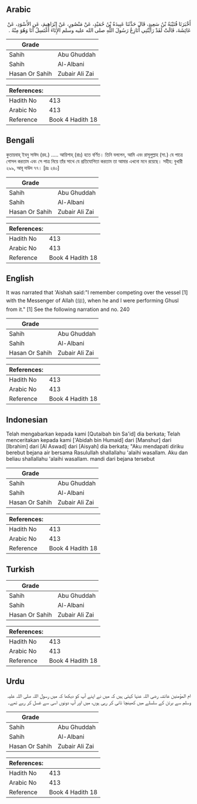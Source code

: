 ## Arabic


<div dir="rtl" lang="ar" style={{fontSize:'larger',backgroundColor:'#f8f9fa',padding:20}}>
أَخْبَرَنَا قُتَيْبَةُ بْنُ سَعِيدٍ، قَالَ حَدَّثَنَا عَبِيدَةُ بْنُ حُمَيْدٍ، عَنْ مَنْصُورٍ، عَنْ إِبْرَاهِيمَ، عَنِ الأَسْوَدِ، عَنْ عَائِشَةَ، قَالَتْ لَقَدْ رَأَيْتُنِي أُنَازِعُ رَسُولَ اللَّهِ صلى الله عليه وسلم الإِنَاءَ أَغْتَسِلُ أَنَا وَهُوَ مِنْهُ ‏‏.‏‏
</div>
<div style={{backgroundColor:'#f8f9fa',padding:20, marginBottom: 10}}><table> <thead> <tr> <th>Grade</th> <th></th> </tr> </thead> <tbody> <tr><td>Sahih</td><td>Abu Ghuddah</td></tr><tr><td>Sahih</td><td>Al-Albani</td></tr><tr><td>Hasan Or Sahih</td><td>Zubair Ali Zai</td></tr></tbody></table><table> <thead> <tr> <th>References:</th> <th></th> </tr> </thead> <tbody><tr><td>Hadith No</td><td>413</td></tr><tr><td>Arabic No</td><td>413</td></tr><tr><td>Reference</td><td>Book 4 Hadith 18</td></tr></tbody></table></div>

## Bengali


<div dir="ltr" lang="bn" style={{fontSize:'larger',backgroundColor:'#f8f9fa',padding:20}}>
কুতায়বাহ্ ইবনু সাঈদ (রহ.) ..... আয়িশাহ্ (রাঃ) হতে বর্ণিত। তিনি বললেন, আমি এবং রাসূলুল্লাহ (সা.) যে পাত্রে গোসল করতাম এবং সে পাত্র নিয়ে তাঁর সাথে যে প্রতিযোগিতা করতাম তা আমার এখনো মনে রয়েছে। সহীহ: বুখারী ২৯৯, আবূ দাউদ ৭৭। [দ্রঃ ২৪০]
</div>
<div style={{backgroundColor:'#f8f9fa',padding:20, marginBottom: 10}}><table> <thead> <tr> <th>Grade</th> <th></th> </tr> </thead> <tbody> <tr><td>Sahih</td><td>Abu Ghuddah</td></tr><tr><td>Sahih</td><td>Al-Albani</td></tr><tr><td>Hasan Or Sahih</td><td>Zubair Ali Zai</td></tr></tbody></table><table> <thead> <tr> <th>References:</th> <th></th> </tr> </thead> <tbody><tr><td>Hadith No</td><td>413</td></tr><tr><td>Arabic No</td><td>413</td></tr><tr><td>Reference</td><td>Book 4 Hadith 18</td></tr></tbody></table></div>

## English


<div dir="ltr" lang="en" style={{fontSize:'larger',backgroundColor:'#f8f9fa',padding:20}}>
It was narrated that 'Aishah said:"I remember competing over the vessel [1] with the Messenger of Allah (ﷺ), when he and I were performing Ghusl from it." [1] See the following narration and no. 240
</div>
<div style={{backgroundColor:'#f8f9fa',padding:20, marginBottom: 10}}><table> <thead> <tr> <th>Grade</th> <th></th> </tr> </thead> <tbody> <tr><td>Sahih</td><td>Abu Ghuddah</td></tr><tr><td>Sahih</td><td>Al-Albani</td></tr><tr><td>Hasan Or Sahih</td><td>Zubair Ali Zai</td></tr></tbody></table><table> <thead> <tr> <th>References:</th> <th></th> </tr> </thead> <tbody><tr><td>Hadith No</td><td>413</td></tr><tr><td>Arabic No</td><td>413</td></tr><tr><td>Reference</td><td>Book 4 Hadith 18</td></tr></tbody></table></div>

## Indonesian


<div dir="ltr" lang="id" style={{fontSize:'larger',backgroundColor:'#f8f9fa',padding:20}}>
Telah mengabarkan kepada kami [Qutaibah bin Sa'id] dia berkata; Telah menceritakan kepada kami ['Abidah bin Humaid] dari [Manshur] dari [Ibrahim] dari [Al Aswad] dari [Aisyah] dia berkata; "Aku mendapati diriku berebut bejana air bersama Rasulullah shallallahu 'alaihi wasallam. Aku dan beliau shallallahu 'alaihi wasallam. mandi dari bejana tersebut
</div>
<div style={{backgroundColor:'#f8f9fa',padding:20, marginBottom: 10}}><table> <thead> <tr> <th>Grade</th> <th></th> </tr> </thead> <tbody> <tr><td>Sahih</td><td>Abu Ghuddah</td></tr><tr><td>Sahih</td><td>Al-Albani</td></tr><tr><td>Hasan Or Sahih</td><td>Zubair Ali Zai</td></tr></tbody></table><table> <thead> <tr> <th>References:</th> <th></th> </tr> </thead> <tbody><tr><td>Hadith No</td><td>413</td></tr><tr><td>Arabic No</td><td>413</td></tr><tr><td>Reference</td><td>Book 4 Hadith 18</td></tr></tbody></table></div>

## Turkish


<div dir="ltr" lang="tr" style={{fontSize:'larger',backgroundColor:'#f8f9fa',padding:20}}>

</div>
<div style={{backgroundColor:'#f8f9fa',padding:20, marginBottom: 10}}><table> <thead> <tr> <th>Grade</th> <th></th> </tr> </thead> <tbody> <tr><td>Sahih</td><td>Abu Ghuddah</td></tr><tr><td>Sahih</td><td>Al-Albani</td></tr><tr><td>Hasan Or Sahih</td><td>Zubair Ali Zai</td></tr></tbody></table><table> <thead> <tr> <th>References:</th> <th></th> </tr> </thead> <tbody><tr><td>Hadith No</td><td>413</td></tr><tr><td>Arabic No</td><td>413</td></tr><tr><td>Reference</td><td>Book 4 Hadith 18</td></tr></tbody></table></div>

## Urdu


<div dir="rtl" lang="ur" style={{fontSize:'larger',backgroundColor:'#f8f9fa',padding:20}}>
ام المؤمنین عائشہ رضی اللہ عنہا کہتی ہیں کہ میں نے اپنے آپ کو دیکھا کہ میں رسول اللہ صلی اللہ علیہ وسلم سے برتن کے سلسلے میں کھینچا تانی کر رہی ہوں، میں اور آپ دونوں اسی سے غسل کر رہے تھے۔
</div>
<div style={{backgroundColor:'#f8f9fa',padding:20, marginBottom: 10}}><table> <thead> <tr> <th>Grade</th> <th></th> </tr> </thead> <tbody> <tr><td>Sahih</td><td>Abu Ghuddah</td></tr><tr><td>Sahih</td><td>Al-Albani</td></tr><tr><td>Hasan Or Sahih</td><td>Zubair Ali Zai</td></tr></tbody></table><table> <thead> <tr> <th>References:</th> <th></th> </tr> </thead> <tbody><tr><td>Hadith No</td><td>413</td></tr><tr><td>Arabic No</td><td>413</td></tr><tr><td>Reference</td><td>Book 4 Hadith 18</td></tr></tbody></table></div>